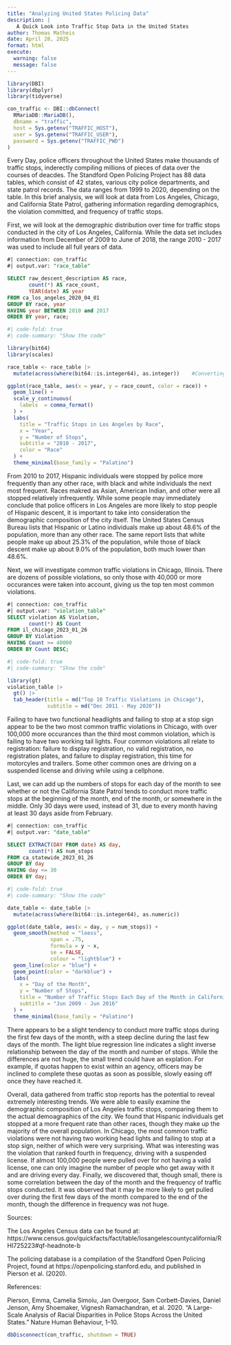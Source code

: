 ```yaml
---
title: "Analyzing United States Policing Data"
description: |
   A Quick Look into Traffic Stop Data in the United States
author: Thomas Matheis
date: April 28, 2025
format: html
execute:
  warning: false
  message: false
---
```


```r
library(DBI)
library(dbplyr)
library(tidyverse)

con_traffic <- DBI::dbConnect(
  RMariaDB::MariaDB(),
  dbname = "traffic",
  host = Sys.getenv("TRAFFIC_HOST"),
  user = Sys.getenv("TRAFFIC_USER"),
  password = Sys.getenv("TRAFFIC_PWD")
)
```

Every Day, police officers throughout the United States make thousands of traffic stops, inderectly compiling millions of pieces of data over the courses of deacdes. The Standford Open Policing Project has 88 data tables, which consist of 42 states, various city police departments, and state patrol records. The data ranges from 1999 to 2020, depending on the table. In this brief analysis, we will look at data from Los Angeles, Chicago, and California State Patrol, gathering information regarding demographics, the violation committed, and frequency of traffic stops.

First, we will look at the demographic distribution over time for traffic stops conducted in the city of Los Angeles, California. While the data set includes information from December of 2009 to June of 2018, the range 2010 - 2017 was used to include all full years of data.

```sql
#| connection: con_traffic
#| output.var: "race_table"

SELECT raw_descent_description AS race,
       count(*) AS race_count,
       YEAR(date) AS year
FROM ca_los_angeles_2020_04_01
GROUP BY race, year
HAVING year BETWEEN 2010 and 2017
ORDER BY year, race;
```

```r
#| code-fold: true
#| code-summary: "Show the code"

library(bit64)
library(scales)

race_table <- race_table |>
  mutate(across(where(bit64::is.integer64), as.integer))    #Converting to acceptable format

ggplot(race_table, aes(x = year, y = race_count, color = race)) +
  geom_line() +
  scale_y_continuous(
    labels  = comma_format()
  ) +
  labs(
    title = "Traffic Stops in Los Angeles by Race",
    x = "Year",
    y = "Number of Stops",
    subtitle = "2010 - 2017",
    color = "Race"
  ) +
  theme_minimal(base_family = "Palatino")
```

From 2010 to 2017, Hispanic individuals were stopped by police more frequently than any other race, with black and white individuals the next most frequent. Races makred as Asian, American Indian, and other were all stopped relatively infrequently. While some people may immediately conclude that police officers in Los Angeles are more likely to stop people of Hispanic descent, it is important to take into consideration the demographic composition of the city itself. The United States Census Bureau lists that Hispanic or Latino individuals make up about 48.6% of the population, more than any other race. The same report lists that white people make up about 25.3% of the population, while those of black descent make up about 9.0% of the population, both much lower than 48.6%.

Next, we will investigate common traffic violations in Chicago, Illinois. There are dozens of possible violations, so only those with 40,000 or more occurances were taken into account, giving us the top ten most common violations.

```sql
#| connection: con_traffic
#| output.var: "violation_table"
SELECT violation AS Violation,
       count(*) AS Count
FROM il_chicago_2023_01_26
GROUP BY Violation
HAVING Count >= 40000
ORDER BY Count DESC;
```

```r
#| code-fold: true
#| code-summary: "Show the code"

library(gt)
violation_table |>
  gt() |>
  tab_header(title = md("Top 10 Traffic Violations in Chicago"),
             subtitle = md("Dec 2011 - May 2020"))
```

Failing to have two functional headlights and failing to stop at a stop sign appear to be the two most common traffic violations in Chicago, with over 100,000 more occurances than the third most common violation, which is failing to have two working tail lights. Four common violations all relate to registration: failure to display registration, no valid registration, no registration plates, and failure to display registration, this time for motorcyles and trailers. Some other common ones are driving on a suspended license and driving while using a cellphone.

Last, we can add up the numbers of stops for each day of the month to see whether or not the California State Patrol tends to conduct more traffic stops at the beginning of the month, end of the month, or somewhere in the middle. Only 30 days were used, instead of 31, due to every month having at least 30 days aside from February.

```sql
#| connection: con_traffic
#| output.var: "date_table"

SELECT EXTRACT(DAY FROM date) AS day,
       count(*) AS num_stops
FROM ca_statewide_2023_01_26
GROUP BY day
HAVING day <= 30
ORDER BY day;
```

```r
#| code-fold: true
#| code-summary: "Show the code"

date_table <- date_table |>
  mutate(across(where(bit64::is.integer64), as.numeric))

ggplot(date_table, aes(x = day, y = num_stops)) +
  geom_smooth(method = "loess", 
              span = .75,
              formula = y ~ x,
              se = FALSE,                     
              colour = "lightblue") +
  geom_line(color = "blue") +
  geom_point(color = "darkblue") +
  labs(
    x = "Day of the Month",
    y = "Number of Stops",
    title = "Number of Traffic Stops Each Day of the Month in California",
    subtitle = "Jun 2009 - Jun 2016"
  ) +
  theme_minimal(base_family = "Palatino")
```

There appears to be a slight tendency to conduct more traffic stops during the first few days of the month, with a steep decline during the last few days of the month. The light blue regression line indicates a slight inverse relationship between the day of the month and number of stops. While the differences are not huge, the small trend could have an explation. For example, if quotas happen to exist within an agency, officers may be inclined to complete these quotas as soon as possible, slowly easing off once they have reached it.

Overall, data gathered from traffic stop reports has the potential to reveal extremely interesting trends. We were able to easily examine the demographic composition of Los Angeles traffic stops, comparing them to the actual demoagraphics of the city. We found that Hispanic individuals get stopped at a more frequent rate than other races, though they make up the majority of the overall population. In Chicago, the most common traffic violations were not having two working head lights and failing to stop at a stop sign, neither of which were very surprising. What was interesting was the violation that ranked fourth in frequency, driving with a suspended license. If almost 100,000 people were pulled over for not having a valid license, one can only imagine the number of people who get away with it and are driving every day. Finally, we discovered that, though small, there is some correlation between the day of the month and the frequency of traffic stops conducted. It was observed that it may be more likely to get pulled over during the first few days of the month compared to the end of the month, though the difference in frequency was not huge.

Sources:

The Los Angeles Census data can be found at: https://www.census.gov/quickfacts/fact/table/losangelescountycalifornia/RHI725223#qf-headnote-b

The policing database is a compilation of the Standford Open Policing Project, found at https://openpolicing.stanford.edu, and published in Pierson et al. (2020).

References:

Pierson, Emma, Camelia Simoiu, Jan Overgoor, Sam Corbett-Davies, Daniel Jenson, Amy Shoemaker, Vignesh Ramachandran, et al. 2020. “A Large-Scale Analysis of Racial Disparities in Police Stops Across the United States.” Nature Human Behaviour, 1–10.

```r
dbDisconnect(con_traffic, shutdown = TRUE)
```
